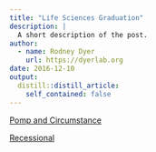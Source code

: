 ```yaml
---
title: "Life Sciences Graduation"
description: |
  A short description of the post.
author:
  - name: Rodney Dyer
    url: https://dyerlab.org
date: 2016-12-10
output:
  distill::distill_article:
    self_contained: false
---
```





[Pomp and Circumstance](https://www.youtube.com/watch?v=Kw-_Ew5bVxs)

[Recessional](https://www.youtube.com/watch?v=GzLZJaAm2hw)

&nbsp;
 
 
 
